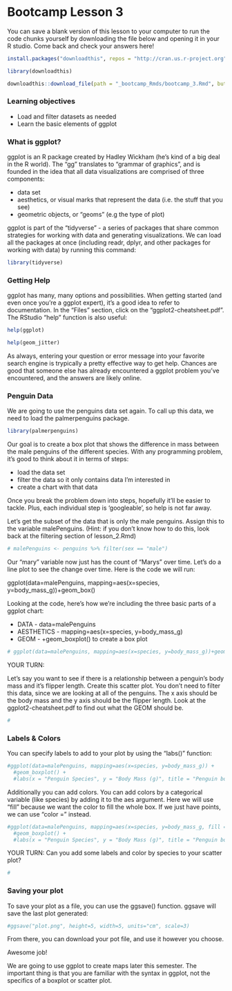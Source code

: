 # Bootcamp Lesson 3

You can save a blank version of this lesson to your computer to run the code chunks yourself by downloading the file below and opening it in your R studio. Come back and check your answers here!

```r

install.packages("downloadthis", repos = "http://cran.us.r-project.org")

library(downloadthis)
```


```r
downloadthis::download_file(path = "_bootcamp_Rmds/bootcamp_3.Rmd", button_label = "Download file", button_type = "default", has_icon = TRUE, icon = "fa fa-save", self_contained = FALSE)
``` 

### Learning objectives  

- Load and filter datasets as needed
- Learn the basic elements of ggplot


### What is ggplot?

ggplot is an R package created by Hadley Wickham (he's kind of a big deal in the R world). The "gg" translates to "grammar of graphics", and is founded in the idea that all data visualizations are comprised of three components:

* data set
* aesthetics, or visual marks that represent the data (i.e. the stuff that you see)
* geometric objects, or "geoms" (e.g the type of plot)

ggplot is part of the "tidyverse" - a series of packages that share common strategies for working with data and generating visualizations. We can load all the packages at once (including readr, dplyr, and other packages for working with data) by running this command:

```r
library(tidyverse)
```


### Getting Help  
ggplot has many, many options and possibilities. When getting started (and even once you're a ggplot expert), it's a good idea to refer to documentation. In the "Files" section, click on the "ggplot2-cheatsheet.pdf". The RStudio "help" function is also useful:

```r
help(ggplot)
```

```r
help(geom_jitter)
```

As always, entering your question or error message into your favorite search engine is trypically a pretty effective way to get help. Chances are good that someone else has already encountered a ggplot problem you've encountered, and the answers are likely online.


### Penguin Data

We are going to use the penguins data set again. To call up this data, we need to load the palmerpenguins package. 

```r
library(palmerpenguins)
```


Our goal is to create a box plot that shows the difference in mass between the male penguins of the different species. With any programming problem, it's good to think about it in terms of steps:

* load the data set
* filter the data so it only contains data I'm interested in
* create a chart with that data

Once you break the problem down into steps, hopefully it'll be easier to tackle. Plus, each individual step is 'googleable', so help is not far away.


Let's get the subset of the data that is only the male penguins. Assign this to the variable malePenguins. (Hint: if you don't know how to do this, look back at the filtering section of lesson_2.Rmd)
```r
# malePenguins <- penguins %>% filter(sex == "male")
```


Our "mary" variable now just has the count of "Marys" over time. Let's do a line plot to see the change over time. Here is the code we will run:

ggplot(data=malePenguins, mapping=aes(x=species, y=body_mass_g))+geom_box()

Looking at the code, here's how we're including the three basic parts of a ggplot chart: 

* DATA - data=malePenguins
* AESTHETICS - mapping=aes(x=species, y=body_mass_g)  
* GEOM - +geom_boxplot()  to create a box plot


```r
# ggplot(data=malePenguins, mapping=aes(x=species, y=body_mass_g))+geom_boxplot()
```


YOUR TURN:

Let's say you want to see if there is a relationship between a penguin's body mass and it's flipper length. Create this scatter plot. You don't need to filter this data, since we are looking at all of the penguins. The x axis should be the body mass and the y axis should be the flipper length. Look at the ggplot2-cheatsheet.pdf to find out what the GEOM should be. 
```r
#
```


### Labels & Colors

You can specify labels to add to your plot by using the "labs()" function:

```r
#ggplot(data=malePenguins, mapping=aes(x=species, y=body_mass_g)) + 
  #geom_boxplot() +
  #labs(x = "Penguin Species", y = "Body Mass (g)", title = "Penguin body mass is different by species")
```

Additionally you can add colors. You can add colors by a categorical variable (like species) by adding it to the aes argument. Here we will use "fill" because we want the color to fill the whole box. If we just have points, we can use "color = " instead. 

```r
#ggplot(data=malePenguins, mapping=aes(x=species, y=body_mass_g, fill = species)) + 
  #geom_boxplot() +
  #labs(x = "Penguin Species", y = "Body Mass (g)", title = "Penguin body mass is different by species")
```

YOUR TURN:
Can you add some labels and color by species to your scatter plot?
```r
#
```

### Saving your plot 

To save your plot as a file, you can use the ggsave() function. ggsave will save the last plot generated:

```r
#ggsave("plot.png", height=5, width=5, units="cm", scale=3)
```

From there, you can download your pot file, and use it however you choose.


Awesome job! 

We are going to use ggplot to create maps later this semester. The important thing is that you are familiar with the syntax in ggplot, not the specifics of a boxplot or scatter plot. 

